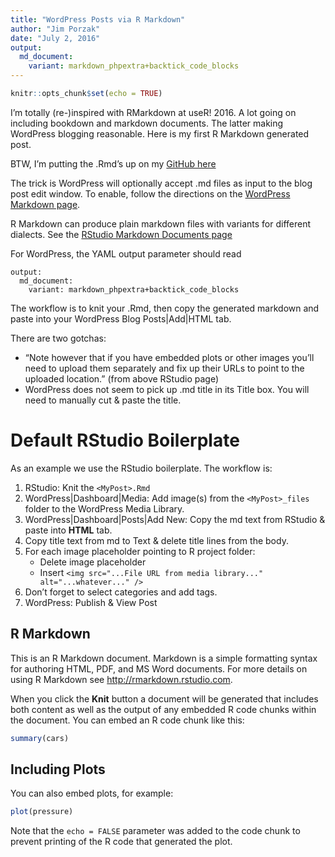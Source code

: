 ```yaml
---
title: "WordPress Posts via R Markdown"
author: "Jim Porzak"
date: "July 2, 2016"
output: 
  md_document:
    variant: markdown_phpextra+backtick_code_blocks
---
```


```r
knitr::opts_chunk$set(echo = TRUE)
```
I'm totally (re-)inspired with RMarkdown at useR! 2016. A lot going on including bookdown and markdown documents. The latter making WordPress blogging reasonable. Here is my first R Markdown generated post.

BTW, I'm putting the .Rmd's up on my [GitHub here](https://github.com/ds4ci/DS4CI-Posts)

The trick is WordPress will optionally accept .md files as input to the blog post edit window. To enable, follow the directions on the [WordPress Markdown page](http://en.support.wordpress.com/markdown/).

R Markdown can produce plain markdown files with variants for different dialects. See the [RStudio Markdown Documents page](http://rmarkdown.rstudio.com/markdown_document_format.html)

For WordPress, the YAML output parameter should read
```{}
output: 
  md_document:
    variant: markdown_phpextra+backtick_code_blocks
```

The workflow is to knit your .Rmd, then copy the generated markdown and paste into your WordPress Blog Posts|Add|HTML tab.

There are two gotchas:

* "Note however that if you have embedded plots or other images you’ll need to upload them separately and fix up their URLs to point to the uploaded location." (from above RStudio page)
* WordPress does not seem to pick up .md title in its Title box. You will need to manually cut & paste the title.

# Default RStudio Boilerplate
As an example we use the RStudio boilerplate. The workflow is:

1. RStudio: Knit the `<MyPost>.Rmd`
1. WordPress|Dashboard|Media: Add image(s) from the `<MyPost>_files` folder to the WordPress Media Library.
1. WordPress|Dashboard|Posts|Add New: Copy the md text from RStudio & paste into **HTML** tab.
1. Copy title text from md to Text & delete title lines from the body.
1. For each image placeholder pointing to R project folder: 
    * Delete image placeholder
    * Insert `<img src="...File URL from media library..." alt="...whatever..." />`
1. Don't forget to select categories and add tags.    
1. WordPress: Publish & View Post

## R Markdown

This is an R Markdown document. Markdown is a simple formatting syntax for authoring HTML, PDF, and MS Word documents. For more details on using R Markdown see <http://rmarkdown.rstudio.com>.

When you click the **Knit** button a document will be generated that includes both content as well as the output of any embedded R code chunks within the document. You can embed an R code chunk like this:

```r
summary(cars)
```

## Including Plots

You can also embed plots, for example:

```r
plot(pressure)
```

Note that the `echo = FALSE` parameter was added to the code chunk to prevent printing of the R code that generated the plot.

